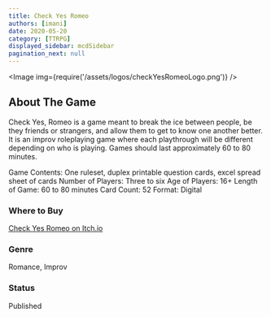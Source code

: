 ```yaml
---
title: Check Yes Romeo
authors: [imani]
date: 2020-05-20
category: [TTRPG]
displayed_sidebar: mcdSidebar
pagination_next: null
---
```


<Image img={require('/assets/logos/checkYesRomeoLogo.png')} />

## About The Game

Check Yes, Romeo is a game meant to break the ice between people, be they friends or strangers, and allow them to get to know one another better. It is an improv roleplaying game where each playthrough will be different depending on who is playing. Games should last approximately 60 to 80 minutes.

Game Contents: One ruleset, duplex printable question cards, excel spread sheet of cards
Number of Players: Three to six 
Age of Players: 16+ 
Length of Game: 60 to 80 minutes 
Card Count: 52 
Format: Digital

### Where to Buy
[Check Yes Romeo on Itch.io](https://margaretcatter.itch.io/check-yes-romeo)

### Genre
Romance, Improv

### Status
Published